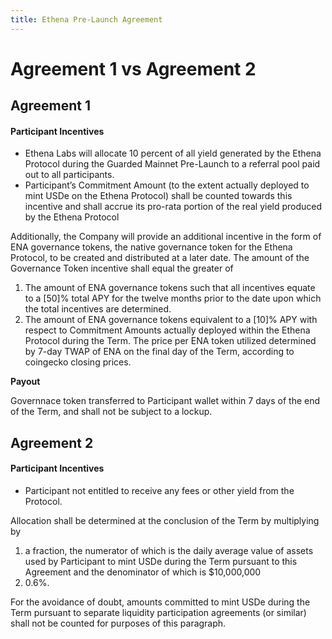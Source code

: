 ```yaml
---
title: Ethena Pre-Launch Agreement
---
```


# Agreement 1 vs Agreement 2

## Agreement 1

#### **Participant Incentives**

- Ethena Labs will allocate 10 percent of all yield generated by the Ethena Protocol during the Guarded Mainnet Pre-Launch to a referral pool paid out to all participants.
- Participant’s Commitment Amount (to the extent actually deployed to mint USDe on the Ethena Protocol) shall be counted towards this incentive and shall accrue its pro-rata portion of the real yield produced by the Ethena Protocol

Additionally, the Company will provide an additional incentive in the form of ENA governance tokens, the native governance token for the Ethena Protocol, to be created and distributed at a later date. The amount of the Governance Token incentive shall equal the greater of

1. The amount of ENA governance tokens such that all incentives equate to a [50]% total APY for the twelve months prior to the date upon which the total incentives are determined.
2. The amount of ENA governance tokens equivalent to a [10]% APY with respect to Commitment Amounts actually deployed within the Ethena Protocol during the Term. The price per ENA token utilized determined by 7-day TWAP of ENA on the final day of the Term, according to coingecko closing prices.

**Payout**

Governnace token transferred to Participant wallet within 7 days of the end of the Term, and shall not be subject to a lockup.

## Agreement 2

#### **Participant Incentives**

- Participant not entitled to receive any fees or other yield from the Protocol.

Allocation shall be determined at the conclusion of the Term by multiplying by

1. a fraction, the numerator of which is the daily average value of assets used by Participant to mint USDe during the Term pursuant to this Agreement and the denominator of which is $10,000,000 
2. 0.6%. 

For the avoidance of doubt, amounts committed to mint USDe during the Term pursuant to separate liquidity participation agreements (or similar) shall not be counted for purposes of this paragraph.